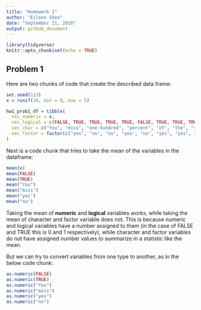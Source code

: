 ```yaml
---
title: "Homework 1"
author: "Eileen Shea"
date: "September 21, 2018"
output: github_document
---
```


```r
library(tidyverse)
knitr::opts_chunk$set(echo = TRUE)
```

## Problem 1

Here are two chunks of code that create the described data frame:

```r
set.seed(123)
x = runif(10, min = 0, max = 5)
```

```r
hw1_prob1_df = tibble(
  vec_numeric = x,
  vec_logical = c(FALSE, TRUE, TRUE, TRUE, TRUE, FALSE, TRUE, TRUE, TRUE, TRUE),
  vec_char = c("You", "miss", "one-hundred", "percent", "of", "the", "shots", "you", "don't", "take"),
  vec_factor = factor(c("yes", "no", "no", "yes", "no", "yes", "yes", "no", "no", "yes"))
)
```

Next is a code chunk that tries to take the mean of the variables in the dataframe:

```r
mean(x)
mean(FALSE)
mean(TRUE)
mean("You")
mean("miss")
mean("yes")
mean("no")
```

Taking the mean of **numeric** and **logical** variables *works*, while taking the mean of character and factor variable does not. This is because numeric and logical variables have a number assigned to them (in the case of FALSE and TRUE this is 0 and 1 respectively), while character and factor variables do not have assigned number values to summarize in a statistic like the mean.

But we can try to convert variables from one type to another, as in the below code chunk:

```r
as.numeric(FALSE)
as.numeric(TRUE)
as.numeric("You")
as.numeric("miss")
as.numeric("yes")
as.numeric("no")
```












